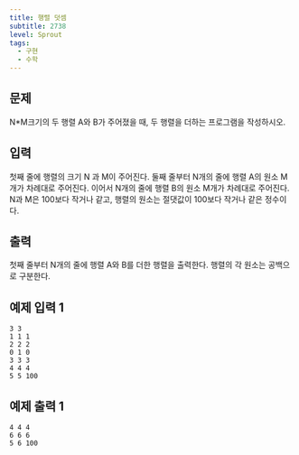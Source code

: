 ```yaml
---
title: 행렬 덧셈
subtitle: 2738
level: Sprout
tags:
  - 구현
  - 수학
---
```


## 문제

N\*M크기의 두 행렬 A와 B가 주어졌을 때, 두 행렬을 더하는 프로그램을 작성하시오.

## 입력

첫째 줄에 행렬의 크기 N 과 M이 주어진다. 둘째 줄부터 N개의 줄에 행렬 A의 원소 M개가 차례대로 주어진다. 이어서 N개의 줄에 행렬 B의 원소 M개가 차례대로 주어진다. N과 M은 100보다 작거나 같고, 행렬의 원소는 절댓값이 100보다 작거나 같은 정수이다.

## 출력

첫째 줄부터 N개의 줄에 행렬 A와 B를 더한 행렬을 출력한다. 행렬의 각 원소는 공백으로 구분한다.

## 예제 입력 1

```
3 3
1 1 1
2 2 2
0 1 0
3 3 3
4 4 4
5 5 100
```

## 예제 출력 1

```
4 4 4
6 6 6
5 6 100
```
